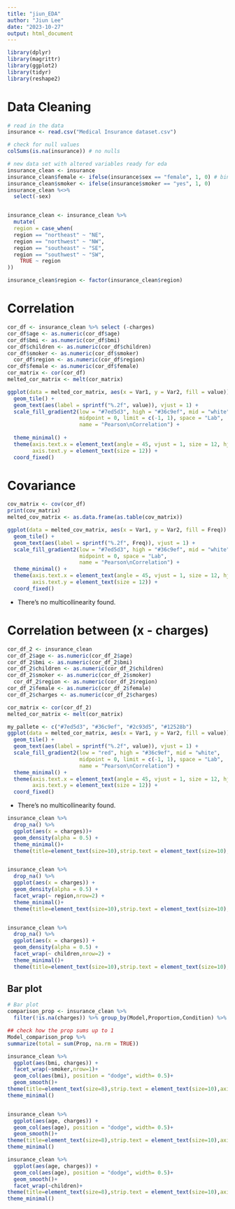 ```yaml
---
title: "jiun_EDA"
author: "Jiun Lee"
date: "2023-10-27"
output: html_document
---
```


```r
library(dplyr)
library(magrittr)
library(ggplot2)
library(tidyr)
library(reshape2)
```

# Data Cleaning
```r
# read in the data
insurance <- read.csv("Medical Insurance dataset.csv")
```

```r
# check for null values
colSums(is.na(insurance)) # no nulls
```

```r
# new data set with altered variables ready for eda
insurance_clean <- insurance
insurance_clean$female <- ifelse(insurance$sex == "female", 1, 0) # binary var
insurance_clean$smoker <- ifelse(insurance$smoker == "yes", 1, 0) 
insurance_clean %<>% 
  select(-sex)


insurance_clean <- insurance_clean %>%
  mutate(
  region = case_when(
  region == "northeast" ~ "NE",
  region == "northwest" ~ "NW",
  region == "southeast" ~ "SE",
  region == "southwest" ~ "SW",
    TRUE ~ region  
))

insurance_clean$region <- factor(insurance_clean$region)

```

# Correlation
```r
cor_df <- insurance_clean %>% select (-charges)
cor_df$age <- as.numeric(cor_df$age)
cor_df$bmi <- as.numeric(cor_df$bmi)
cor_df$children <- as.numeric(cor_df$children)
cor_df$smoker <- as.numeric(cor_df$smoker)
  cor_df$region <- as.numeric(cor_df$region)
cor_df$female <- as.numeric(cor_df$female)
cor_matrix <- cor(cor_df)
melted_cor_matrix <- melt(cor_matrix)

ggplot(data = melted_cor_matrix, aes(x = Var1, y = Var2, fill = value)) +
  geom_tile() +
  geom_text(aes(label = sprintf("%.2f", value)), vjust = 1) +
  scale_fill_gradient2(low = "#7ed5d3", high = "#36c9ef", mid = "white", 
                       midpoint = 0, limit = c(-1, 1), space = "Lab", 
                       name = "Pearson\nCorrelation") +
  
  theme_minimal() +
  theme(axis.text.x = element_text(angle = 45, vjust = 1, size = 12, hjust = 1),
        axis.text.y = element_text(size = 12)) +
  coord_fixed()
```

# Covariance
```r
cov_matrix <- cov(cor_df)
print(cov_matrix)
melted_cov_matrix <- as.data.frame(as.table(cov_matrix))

ggplot(data = melted_cov_matrix, aes(x = Var1, y = Var2, fill = Freq)) +
  geom_tile() +
  geom_text(aes(label = sprintf("%.2f", Freq)), vjust = 1) +
  scale_fill_gradient2(low = "#7ed5d3", high = "#36c9ef", mid = "white", 
                       midpoint = 0, space = "Lab", 
                       name = "Pearson\nCorrelation") +
  theme_minimal() +
  theme(axis.text.x = element_text(angle = 45, vjust = 1, size = 12, hjust = 1),
        axis.text.y = element_text(size = 12)) +
  coord_fixed()
```
- There's no multicollinearity found.


# Correlation between (x - charges)
```r
cor_df_2 <- insurance_clean
cor_df_2$age <- as.numeric(cor_df_2$age)
cor_df_2$bmi <- as.numeric(cor_df_2$bmi)
cor_df_2$children <- as.numeric(cor_df_2$children)
cor_df_2$smoker <- as.numeric(cor_df_2$smoker)
  cor_df_2$region <- as.numeric(cor_df_2$region)
cor_df_2$female <- as.numeric(cor_df_2$female)
cor_df_2$charges <- as.numeric(cor_df_2$charges)

cor_matrix <- cor(cor_df_2)
melted_cor_matrix <- melt(cor_matrix)

my_pallete <- c("#7ed5d3", "#36c9ef", "#2c93d5", "#12528b")
ggplot(data = melted_cor_matrix, aes(x = Var1, y = Var2, fill = value)) +
  geom_tile() +
  geom_text(aes(label = sprintf("%.2f", value)), vjust = 1) +
  scale_fill_gradient2(low = "red", high = "#36c9ef", mid = "white", 
                       midpoint = 0, limit = c(-1, 1), space = "Lab", 
                       name = "Pearson\nCorrelation") +
  theme_minimal() +
  theme(axis.text.x = element_text(angle = 45, vjust = 1, size = 12, hjust = 1),
        axis.text.y = element_text(size = 12)) +
  coord_fixed()

```
- There's no multicollinearity found.


```r
insurance_clean %>%
  drop_na() %>%
  ggplot(aes(x = charges))+
  geom_density(alpha = 0.5) + 
  theme_minimal()+
  theme(title=element_text(size=10),strip.text = element_text(size=10),axis.title = element_text(size=7), plot.caption = element_text(size=9),axis.text.x=element_text(size=8))


insurance_clean %>%
  drop_na() %>%
  ggplot(aes(x = charges)) +
  geom_density(alpha = 0.5) + 
  facet_wrap(~ region,nrow=2) +
  theme_minimal()+
  theme(title=element_text(size=10),strip.text = element_text(size=10),axis.title = element_text(size=7), plot.caption = element_text(size=9),axis.text.x=element_text(size=8))


insurance_clean %>%
  drop_na() %>%
  ggplot(aes(x = charges)) +
  geom_density(alpha = 0.5) + 
  facet_wrap(~ children,nrow=2) +
  theme_minimal()+
  theme(title=element_text(size=10),strip.text = element_text(size=10),axis.title = element_text(size=7), plot.caption = element_text(size=9),axis.text.x=element_text(size=8))

```

## Bar plot
```r
# Bar plot
comparison_prop <- insurance_clean %>% 
  filter(!is.na(charges)) %>% group_by(Model,Proportion,Condition) %>% summarize(n=n()) %>% group_by(smoker,Condition) %>% mutate(Prop=n/sum(n))

## check how the prop sums up to 1
Model_comparison_prop %>%
summarize(total = sum(Prop, na.rm = TRUE))

insurance_clean %>% 
  ggplot(aes(bmi, charges)) +
  facet_wrap(~smoker,nrow=1)+
  geom_col(aes(bmi), position = "dodge", width= 0.5)+
  geom_smooth()+
theme(title=element_text(size=8),strip.text = element_text(size=10),axis.title = element_text(size=5), plot.caption = element_text(size=9),axis.text.x=element_text(size=7), axis.text.y=element_text(size=7))+
theme_minimal()


insurance_clean %>% 
  ggplot(aes(age, charges)) +
  geom_col(aes(age), position = "dodge", width= 0.5)+
  geom_smooth()+
theme(title=element_text(size=8),strip.text = element_text(size=10),axis.title = element_text(size=5), plot.caption = element_text(size=9),axis.text.x=element_text(size=7), axis.text.y=element_text(size=7))+
theme_minimal()

insurance_clean %>% 
  ggplot(aes(age, charges)) +
  geom_col(aes(age), position = "dodge", width= 0.5)+
  geom_smooth()+
  facet_wrap(~children)+
theme(title=element_text(size=8),strip.text = element_text(size=10),axis.title = element_text(size=5), plot.caption = element_text(size=9),axis.text.x=element_text(size=7), axis.text.y=element_text(size=7))+
theme_minimal()


```


